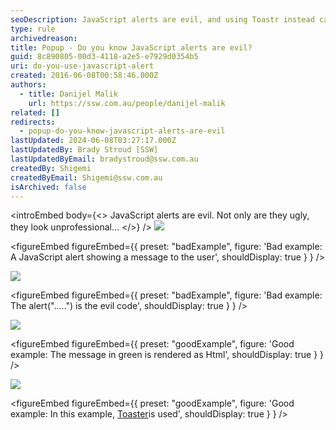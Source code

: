 ```yaml
---
seoDescription: JavaScript alerts are evil, and using Toastr instead can improve user experience with customizable notifications.
type: rule
archivedreason:
title: Popup - Do you know JavaScript alerts are evil?
guid: 8c890805-00d3-4118-a2e5-e7929d0354b5
uri: do-you-use-javascript-alert
created: 2016-06-08T00:58:46.000Z
authors:
  - title: Danijel Malik
    url: https://ssw.com.au/people/danijel-malik
related: []
redirects:
  - popup-do-you-know-javascript-alerts-are-evil
lastUpdated: 2024-06-08T03:27:17.000Z
lastUpdatedBy: Brady Stroud [SSW]
lastUpdatedByEmail: bradystroud@ssw.com.au
createdBy: Shigemi
createdByEmail: Shigemi@ssw.com.au
isArchived: false
---
```


<introEmbed
  body={<>
JavaScript alerts are evil. Not only are they ugly, they look unprofessional...
  </>}
/>
![](/uploads/rules/do-you-use-javascript-alert/JS_Alert.png)

<figureEmbed figureEmbed={{
  preset: "badExample",
  figure: 'Bad example: A JavaScript alert showing a message to the user',
  shouldDisplay: true
} } />


![](/uploads/rules/do-you-use-javascript-alert/JSAlert_Code.png)

<figureEmbed figureEmbed={{
  preset: "badExample",
  figure: 'Bad example: The alert(".....") is the evil code',
  shouldDisplay: true
} } />


![](/uploads/rules/do-you-use-javascript-alert/Toastr_Alert.png)

<figureEmbed figureEmbed={{
  preset: "goodExample",
  figure: 'Good example: The message in green is rendered as Html',
  shouldDisplay: true
} } />


![](/uploads/rules/do-you-use-javascript-alert/JS_Alert_2.png)

<figureEmbed figureEmbed={{
  preset: "goodExample",
  figure: 'Good example: In this example, [Toaster](https://github.com/CodeSeven/toastr)is used',
  shouldDisplay: true
} } />

